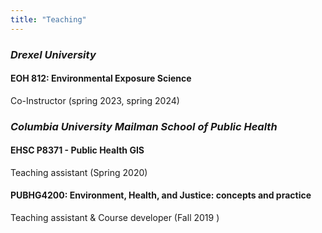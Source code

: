 ```yaml
---
title: "Teaching"
---
```


### *Drexel University*

#### EOH 812: Environmental Exposure Science

Co-Instructor (spring 2023, spring 2024)

### *Columbia University Mailman School of Public Health*

#### EHSC P8371 - Public Health GIS

Teaching assistant (Spring 2020)

#### PUBHG4200: Environment, Health, and Justice: concepts and practice

Teaching assistant & Course developer (Fall 2019 )
